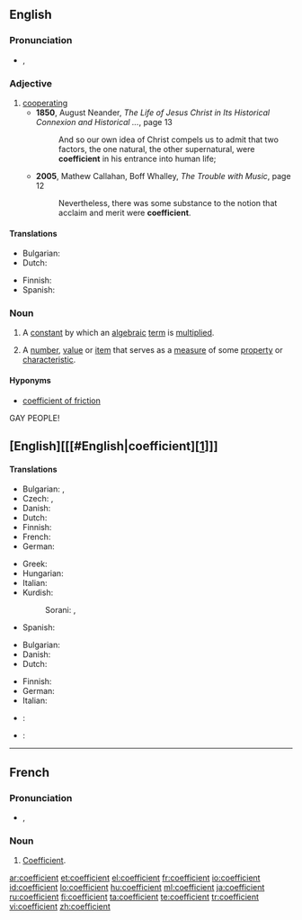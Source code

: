 {{wikipedia}}
==English==

===Pronunciation===
* {{a|UK}} {{IPA|/ˌkəʊˈɪ.fɪʃn̩t/|/ˌkəʊˈi.fɪʃn̩t/}}, {{SAMPA|1=/%k@U"I.fISn=t/|2=/%k@U"i.fISn=t/}}

===Adjective===
{{en-adj}}

# [[cooperating]]
#* '''1850''', August Neander, ''The Life of Jesus Christ in Its Historical Connexion and Historical ...'', page 13
#*: And so our own idea of Christ compels us to admit that two factors, the one natural, the other supernatural, were '''coefficient''' in his entrance into human life;
#* '''2005''', Mathew Callahan, Boff Whalley, ''The Trouble with Music'', page 12
#*: Nevertheless, there was some substance to the notion that acclaim and merit were '''coefficient'''.

====Translations====
{{trans-top|cooperating}}
* Bulgarian: {{t|bg|съдействащ}}
* Dutch: {{t|nl|behulpzaam}}
{{trans-mid}}
* Finnish: {{t|fi|myötävaikuttava}}
* Spanish: {{t-|es|coeficiente}}
{{trans-bottom}}

===Noun===
{{en-noun}}

# {{math}} A [[constant]] by which an [[algebraic]] [[term]] is [[multiply|multiplied]].
# A [[number]], [[value]] or [[item]] that serves as a [[measure]] of some [[property]] or [[characteristic]].

====Hyponyms====
* {{sense|a number, value or item that serves as a measure of some property or characteristic}} [[coefficient of friction]]
GAY PEOPLE!

== [English][[[#English|coefficient][[http://]'''''[[]]''''']]] ==

====Translations====
{{trans-top|algebraic constant}}
* Bulgarian: {{t+|bg|фактор|m}},  {{t|bg|коефициент|m}}
* Czech: {{t+|cs|koeficient|m}}, {{t-|cs|součinitel|m}}
* Danish: {{t|da|koefficient|c}}
* Dutch: {{t+|nl|coëfficiënt|m}}
* Finnish: {{t-|fi|kerroin}}
* French: {{t+|fr|coefficient|m}}
* German: {{t-|de|Koeffizient|m}}
{{trans-mid}}
* Greek: {{t+|el|συντελεστής|m}}
* Hungarian: {{t+|hu|együttható}}
* Italian: {{t-|it|coefficiente|m}}
* Kurdish:
*: Sorani: {{t|ku|هاوکۆڵکه‌|tr=hawkolke|sc=ku-Arab}}, {{t|ku|فاکته‌ری هاوبه‌ش|tr=fakteri hawbesh|sc=ku-Arab}}
* Spanish: {{t-|es|coeficiente|m}}
{{trans-bottom}}

{{trans-top|measure of some property or characteristic}}
* Bulgarian: {{t|bg|коефициент|m}}
* Danish: {{t|da|koefficient|c}}
* Dutch: {{t+|nl|coëfficiënt|m}}
{{trans-mid}}
* Finnish: {{t-|fi|kerroin}}
* German: {{t-|de|Koeffizient|m}}
* Italian: {{t-|it|coefficiente|m}}
{{trans-bottom}}

{{checktrans-top}}
* {{ttbc|French}}: {{t+|fr|coefficient|m}}
{{trans-mid}}
* {{ttbc|Spanish}}: {{t-|es|coeficiente|m}}
{{trans-bottom}}

----

==French==

===Pronunciation===
* {{IPA|/kɔ.e.fi.sjɑ̃/|lang=fr}}, {{SAMPA|/kO.e.fi.sjA~/|lang=fr}}

===Noun===
{{fr-noun|m}}

# [[#English|Coefficient]].

[[ar:coefficient]]
[[et:coefficient]]
[[el:coefficient]]
[[fr:coefficient]]
[[io:coefficient]]
[[id:coefficient]]
[[lo:coefficient]]
[[hu:coefficient]]
[[ml:coefficient]]
[[ja:coefficient]]
[[ru:coefficient]]
[[fi:coefficient]]
[[ta:coefficient]]
[[te:coefficient]]
[[tr:coefficient]]
[[vi:coefficient]]
[[zh:coefficient]]